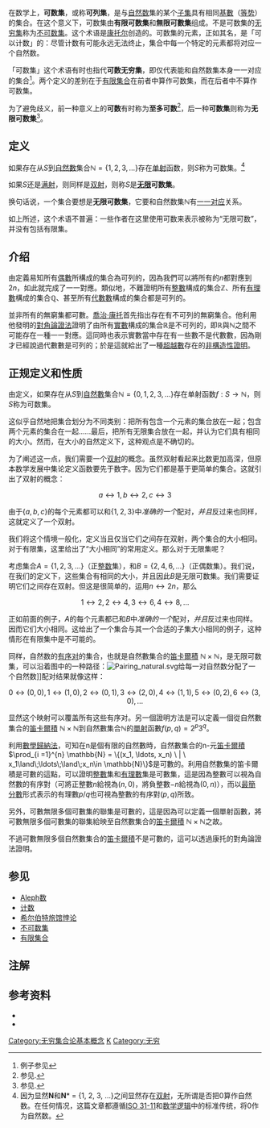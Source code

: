 在数学上，'''可数集'''，或称'''可列集'''，是与[[自然数|自然数]]集的某个[[子集|子集]]具有相同[[基數_(數學)|基數]]（[[等势|等势]]）的集合。在这个意义下，可数集由'''有限可数集'''和'''無限可數集'''组成。不是可数集的[[无限集合|无穷集]]称为[[不可数集|不可数集]]。这个术语是[[康托尔|康托尔]]创造的。可数集的元素，正如其名，是「可以计数」的：尽管计数有可能永远无法终止，集合中每一个特定的元素都将对应一个自然数。 

「可数集」这个术语有时也指代'''可数无穷集'''，即仅代表能和自然数集本身一一对应的集合<ref name="Rudin">例子参见{{Harv|Rudin|1976|loc=Chapter 2}}</ref>。两个定义的差别在于[[有限集合|有限集合]]在前者中算作可数集，而在后者中不算作可数集。

为了避免歧义，前一种意义上的'''可数'''有时称为'''至多可数'''<ref name="Lang">参见{{Harv|Lang|1993|loc=§2 of Chapter I}}.</ref>，后一种'''可数集'''则称为'''无限可数集'''<ref name="Apostol">参见{{Harv|Apostol|1969|loc=Chapter 13.19}}.</ref>。

==定义==
如果存在从<math>S</math>到[[自然數|自然數]]集合<math>\mathbb{N}=\left \{ 1,2,3,\ldots \right \}</math>存在[[单射|单射]]函数，则''<math>S</math>''称为可数集。<ref>因为显然'''N'''和'''N'''* = {1, 2, 3, ...}之间显然存在[[双射|双射]]，无所谓是否把0算作自然数。在任何情况，这篇文章都遵循[[ISO_31-11|ISO 31-11]]和[[数学逻辑|数学逻辑]]中的标准传统，将0作为自然数。</ref>

如果''<math>S</math>''还是[[满射|满射]]，则同样是[[双射|双射]]，则称<math>S</math>是'''[[无限集|无限]]可数集'''。

换句话说，一个集合要想是'''无限可数集'''，它要和自然数集<math>\mathbb{N}</math>有[[一一对应|一一对应]]关系。

如上所述，这个术语不普遍：一些作者在这里使用可数来表示被称为“无限可数”，并没有包括有限集。

==介绍==
由定義易知所有[[偶數|偶數]]所構成的集合為可列的，因為我們可以將所有的<math>n</math>都對應到<math>2n</math>，如此就完成了一一對應。類似地，不難證明所有[[整數|整數]]構成的集合<math>\mathbb{Z}</math>、所有[[有理數|有理數]]構成的集合<math>\mathbb{Q}</math>、甚至所有[[代數數|代數數]]構成的集合都是可列的。

並非所有的無窮集都可數。[[康托爾|喬治·康托]]首先指出存在有不可列的無窮集合。他利用他發明的[[對角論證法|對角論證法]]證明了由所有[[實數|實數]]構成的集合<math>\mathbb{R}</math>是不可列的，即<math>\mathbb{R}</math>與<math>\mathbb{N}</math>之間不可能存在一種一一對應。這同時也表示實數當中存在有一些數不是代數數，因為剛才已經說過代數數是可列的；於是這就給出了一種[[超越數|超越數]]存在的[[非構造性證明|非構造性證明]]。

==正规定义和性质==
由定义，如果存在从''<math>S</math>''到[[自然數|自然數]]集合<math>\mathbb{N}=\left \{ 0,1,2,3,\ldots \right \}</math>存在单射函数<math>f:S\rightarrow \mathbb{N}</math>，则''<math>S</math>''称为可数集。

这似乎自然地把集合划分为不同类别：把所有包含一个元素的集合放在一起；包含两个元素的集合在一起......最后，把所有无限集合放在一起，并认为它们具有相同的大小。然而，在大小的自然定义下，这种观点是不确切的。

为了阐述这一点，我们需要一个[[双射|双射]]的概念。虽然双射看起来比数更加高深，但原本数学发展中集论定义函数要先于数字。因为它们都是基于更简单的集合。这就引出了双射的概念：

:<math>a\leftrightarrow 1,b\leftrightarrow 2,c\leftrightarrow 3</math>

由于<math>\left \{ a,b,c \right \}</math>的每个元素都可以和<math>\left \{ 1,2,3 \right \}</math>中''准确的一个''配对，''并且''反过来也同样，这就定义了一个双射。

我们将这个情境一般化，定义当且仅当它们之间存在双射，两个集合的大小相同。对于有限集，这里给出了“大小相同”的常用定义。那么对于无限集呢？

考虑集合<math>A=\left \{ 1,2,3,\ldots \right \}</math>（正[[整数|整数]]集），和<math>B=\left \{ 2,4,6,\ldots \right \}</math>（正偶数集）。我们说，在我们的定义下，这些集合有相同的大小，并且因此''B''是无限可数集。我们需要证明它们之间存在双射。但这是很简单的，运用<math>n\leftrightarrow 2n</math>，那么
:<math>1\leftrightarrow 2,2\leftrightarrow 4,3\leftrightarrow 6,4\leftrightarrow 8,\ldots</math>

正如前面的例子，<math>A</math>的每个元素都已和<math>B</math>中''准确的一个''配对，''并且''反过来也同样。因而它们大小相同。这给出了一个集合与其一个合适的子集大小相同的例子，这种情形在有限集中是不可能的。

同样，自然数的[[有序对|有序对]]的集合，也就是自然數集合的[[笛卡爾積|笛卡爾積]] <math>\mathbb{N} \times \mathbb{N}</math>，是无限可数集，可以沿着图中的一种路径：[[File:Pairing_natural.svg|thumb]]给每一对自然数分配了一个自然数]]配对结果就像这样：
:<math>0\leftrightarrow (0,0),1\leftrightarrow (1,0), 2\leftrightarrow (0,1), 3\leftrightarrow (2,0), 4\leftrightarrow (1,1), 5\leftrightarrow (0,2), 6\leftrightarrow(3,0), \ldots</math>

显然这个映射可以覆盖所有这些有序对。另一個證明方法是可以定義一個從自然數集合的[[笛卡爾積|笛卡爾積]] <math>\mathbb{N} \times \mathbb{N}</math>到自然數集合<math>\mathbb{N}</math>的[[單射|單射]]函數<math>f(p,q) = 2^p3^q</math>。

利用[[數學歸納法|數學歸納法]]，可知在n是個有限的自然數時，自然數集合的n-元[[笛卡爾積|笛卡爾積]] <math>\prod_{i =1}^{n} \mathbb{N} = \{(x_1, \ldots, x_n) \ | \ x_1\land\;\ldots\;\land\;x_n\in \mathbb{N}\}</math>是可數的。利用自然數集的笛卡爾積是可數的這點，可以證明[[整數|整數]]集和[[有理數|有理數]]集是可數集，這是因為整數可以視為自然數的有序對（可將正整數<math>n</math>給視為<math>(n,0)</math>，將負整數<math>-n</math>給視為<math>(0,n)</math>），而以[[最簡分數|最簡分數]]形式表示的有理數<math>p/q</math>也可視為整數的有序對<math>(p,q)</math>所致。

另外，可數無限多個可數集的聯集是可數的，這是因為可以定義一個單射函數，將可數無限多個可數集的聯集給映至自然數集合的[[笛卡爾積|笛卡爾積]] <math>\mathbb{N} \times \mathbb{N}</math>之故。

不過可數無限多個自然數集合的[[笛卡爾積|笛卡爾積]]不是可數的，這可以透過康托的對角論證法證明。

== 参见 ==
* [[艾禮富數|Aleph数]]
* [[计数|计数]]
* [[希尔伯特旅馆悖论|希尔伯特旅馆悖论]]
* [[不可数集|不可数集]]
* [[有限集合|有限集合]]
==注解==
<references/>
==参考资料==
* {{Citation | last1=Lang | first1=Serge | author1-link=Serge Lang | title=Real and Functional Analysis | publisher=[[Springer-Verlag|Springer-Verlag]] | location=Berlin, New York | isbn=0-387-94001-4 | year=1993}}
* {{Citation | last1=Rudin | first1=Walter | author1-link=Walter Rudin | title=Principles of Mathematical Analysis | publisher=[[McGraw-Hill|McGraw-Hill]]| location=New York | isbn=0-07-054235-X | year=1976}}

{{点集拓扑}}
{{集合论}}
{{數的系統}}

[[Category:无穷集合论基本概念|Category:无穷集合论基本概念]]
[[Category:基数|K]]
[[Category:无穷|Category:无穷]]
